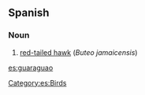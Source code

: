 ==Spanish==

===Noun===
{{es-noun-m}}

# {{Cuba|Puerto Rico|lang=es}} [[w:red-tailed hawk|red-tailed hawk]] (''Buteo jamaicensis'')

[[Category:es:Birds]]

[[es:guaraguao]]